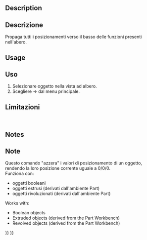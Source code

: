 <languages/>

<div class="mw-translate-fuzzy">
{{Docnav/it|[[OpenSCAD_Edgestofaces/it|Bordi in Facce]]|[[OpenSCAD_ExplodeGroup/it|Scomponi il gruppo]]|[[OpenSCAD_Workbench/it|OpenSCAD]]|IconL=OpenSCAD_Edgestofaces.png|IconC=OpenSCADWorkbench.svg|IconR=OpenSCAD_ExplodeGroup.png}}
</div>

<div class="mw-translate-fuzzy">
{{GuiCommand/it|Name=OpenSCAD ExpandPlacements|Name/it=ExpandPlacements|MenuLocation=OpenSCAD → ExpandPlacements‏‎||Workbenches=[[OpenSCAD_Workbench/it|OpenSCAD]]|Shortcut=|SeeAlso=}}
</div>

==Description== 

<div class="mw-translate-fuzzy">
==Descrizione==
Propaga tutti i posizionamenti verso il basso delle funzioni presenti nell'abero.
</div>

==Usage== 

<div class="mw-translate-fuzzy">
==Uso==
#Selezionare oggetto nella vista ad albero.
#Scegliere {{KEY| OpenSCAD}}  →  {{KEY|[[Image:OpenSCAD_ExpandPlacements.png|32px]] Expand Placements}} dal menu principale.
</div>

<div class="mw-translate-fuzzy">
==Limitazioni==
<br />
</div>


==Notes== 

<div class="mw-translate-fuzzy">
==Note==
Questo comando "azzera" i valori di posizionamento di un oggetto, rendendo la loro posizione corrente uguale a 0/0/0.
<br />
Funziona con:
* oggetti booleani
* oggetti estrusi (derivati dall'ambiente Part)
* oggetti rivoluzionati (derivati dall'ambiente Part)
</div>

Works with:
* Boolean objects
* Extruded objects (derived from the Part Workbench)
* Revolved objects (derived from the Part Workbench)


<div class="mw-translate-fuzzy">
{{Docnav/it|[[OpenSCAD_Edgestofaces/it|Bordi in Facce]]|[[OpenSCAD_ExplodeGroup/it|Scomponi il gruppo]]|[[OpenSCAD_Workbench/it|OpenSCAD]]|IconL=OpenSCAD_Edgestofaces.png|IconC=OpenSCADWorkbench.svg|IconR=OpenSCAD_ExplodeGroup.png}}
</div>

{{OpenSCAD_Tools_navi{{#translation:}}}}
{{Userdocnavi{{#translation:}}}}